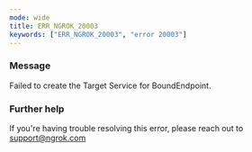 ```yaml
---
mode: wide
title: ERR_NGROK_20003
keywords: ["ERR_NGROK_20003", "error 20003"]
---
```



### Message

Failed to create the Target Service for BoundEndpoint.

<ErrorDetails />

### Further help

If you're having trouble resolving this error, please reach out to [support@ngrok.com](mailto:support@ngrok.com?subject=Help%20with%20ERR_NGROK_20003)
